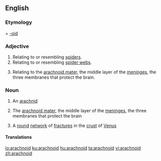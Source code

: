 ==English==

===Etymology===
{{etyl|grc|en}} {{m|grc|ἀράχνη||spider}} + [[-oid]]

===Adjective===
{{en-adj|-}}

# Relating to or resembling [[spider]]s.
# Relating to or resembling [[spider web]]s.
# {{lb|en|anatomy}} Relating to the [[arachnoid mater]], the middle layer of the [[meninges]], the three membranes that protect the brain.

===Noun===
{{en-noun}}

# {{lb|en|biology}} An [[arachnid]]
# {{lb|en|physiology}} The [[arachnoid mater]], the middle layer of the [[meninges]], the three membranes that protect the brain
# {{lb|en|astronomy}} A [[round]] [[network]] of [[fracture]]s in the [[crust]] of [[Venus]]

====Translations====
{{trans-see|the arachnoid mater|arachnoid mater}}

[[io:arachnoid]]
[[ku:arachnoid]]
[[hu:arachnoid]]
[[ta:arachnoid]]
[[vi:arachnoid]]
[[zh:arachnoid]]